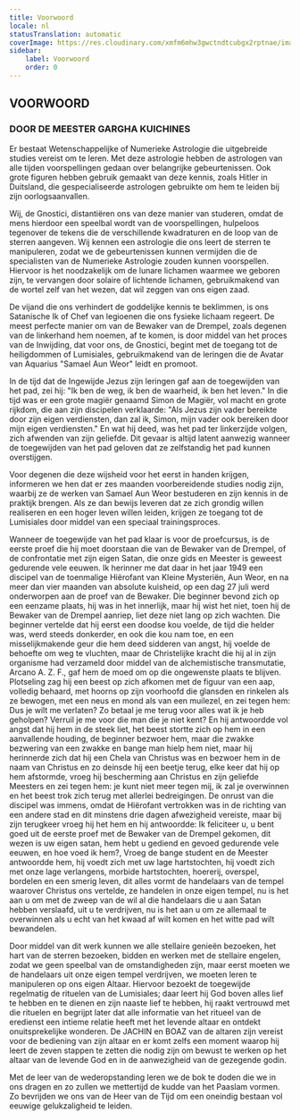 ```yaml
---
title: Voorwoord
locale: nl
statusTranslation: automatic
coverImage: https://res.cloudinary.com/xmfm6mhw3gwctndtcubgx2rptnae/image/upload/v1741354450/small_cover_tratado_esoterico_de_astrologia_hermetica_6210a35442.webp
sidebar:
    label: Voorwoord
    order: 0
---
```

## VOORWOORD

### DOOR DE MEESTER GARGHA KUICHINES

Er bestaat Wetenschappelijke of Numerieke Astrologie die uitgebreide studies vereist om te leren. Met deze astrologie hebben de astrologen van alle tijden voorspellingen gedaan over belangrijke gebeurtenissen. Ook grote figuren hebben gebruik gemaakt van deze kennis, zoals Hitler in Duitsland, die gespecialiseerde astrologen gebruikte om hem te leiden bij zijn oorlogsaanvallen.

Wij, de Gnostici, distantiëren ons van deze manier van studeren, omdat de mens hierdoor een speelbal wordt van de voorspellingen, hulpeloos tegenover de tekens die de verschillende kwadraturen en de loop van de sterren aangeven. Wij kennen een astrologie die ons leert de sterren te manipuleren, zodat we de gebeurtenissen kunnen vermijden die de specialisten van de Numerieke Astrologie zouden kunnen voorspellen. Hiervoor is het noodzakelijk om de lunare lichamen waarmee we geboren zijn, te vervangen door solaire of lichtende lichamen, gebruikmakend van de wortel zelf van het wezen, dat wil zeggen van ons eigen zaad.

De vijand die ons verhindert de goddelijke kennis te beklimmen, is ons Satanische Ik of Chef van legioenen die ons fysieke lichaam regeert. De meest perfecte manier om van de Bewaker van de Drempel, zoals degenen van de linkerhand hem noemen, af te komen, is door middel van het proces van de Inwijding, dat voor ons, de Gnostici, begint met de toegang tot de heiligdommen of Lumisiales, gebruikmakend van de leringen die de Avatar van Aquarius "Samael Aun Weor" leidt en promoot.

In de tijd dat de Ingewijde Jezus zijn leringen gaf aan de toegewijden van het pad, zei hij: "Ik ben de weg, ik ben de waarheid, ik ben het leven." In die tijd was er een grote magiër genaamd Simon de Magiër, vol macht en grote rijkdom, die aan zijn discipelen verklaarde: "Als Jezus zijn vader bereikte door zijn eigen verdiensten, dan zal ik, Simon, mijn vader ook bereiken door mijn eigen verdiensten." En wat hij deed, was het pad ter linkerzijde volgen, zich afwenden van zijn geliefde. Dit gevaar is altijd latent aanwezig wanneer de toegewijden van het pad geloven dat ze zelfstandig het pad kunnen overstijgen.

Voor degenen die deze wijsheid voor het eerst in handen krijgen, informeren we hen dat er zes maanden voorbereidende studies nodig zijn, waarbij ze de werken van Samael Aun Weor bestuderen en zijn kennis in de praktijk brengen. Als ze dan bewijs leveren dat ze zich grondig willen realiseren en een hoger leven willen leiden, krijgen ze toegang tot de Lumisiales door middel van een speciaal trainingsproces.

Wanneer de toegewijde van het pad klaar is voor de proefcursus, is de eerste proef die hij moet doorstaan die van de Bewaker van de Drempel, of de confrontatie met zijn eigen Satan, die onze gids en Meester is geweest gedurende vele eeuwen. Ik herinner me dat daar in het jaar 1949 een discipel van de toenmalige Hiërofant van Kleine Mysteriën, Aun Weor, en na meer dan vier maanden van absolute kuisheid, op een dag 27 juli werd onderworpen aan de proef van de Bewaker. Die beginner bevond zich op een eenzame plaats, hij was in het innerlijk, maar hij wist het niet, toen hij de Bewaker van de Drempel aanriep, liet deze niet lang op zich wachten. Die beginner vertelde dat hij eerst een doodse kou voelde, de tijd die helder was, werd steeds donkerder, en ook die kou nam toe, en een misselijkmakende geur die hem deed sidderen van angst, hij voelde de behoefte om weg te vluchten, maar de Christelijke kracht die hij al in zijn organisme had verzameld door middel van de alchemistische transmutatie, Arcano A. Z. F., gaf hem de moed om op die ongewenste plaats te blijven. Plotseling zag hij een beest op zich afkomen met de figuur van een aap, volledig behaard, met hoorns op zijn voorhoofd die glansden en rinkelen als ze bewogen, met een neus en mond als van een muilezel, en zei tegen hem: Dus je wilt me verlaten? Zo betaal je me terug voor alles wat ik je heb geholpen? Verruil je me voor die man die je niet kent? En hij antwoordde vol angst dat hij hem in de steek liet, het beest stortte zich op hem in een aanvallende houding, de beginner bezwoer hem, maar die zwakke bezwering van een zwakke en bange man hielp hem niet, maar hij herinnerde zich dat hij een Chela van Christus was en bezwoer hem in de naam van Christus en zo deinsde hij een beetje terug, elke keer dat hij op hem afstormde, vroeg hij bescherming aan Christus en zijn geliefde Meesters en zei tegen hem: je kunt niet meer tegen mij, ik zal je overwinnen en het beest trok zich terug met allerlei bedreigingen. De onrust van die discipel was immens, omdat de Hiërofant vertrokken was in de richting van een andere stad en dit minstens drie dagen afwezigheid vereiste, maar bij zijn terugkeer vroeg hij het hem en hij antwoordde: Ik feliciteer u, u bent goed uit de eerste proef met de Bewaker van de Drempel gekomen, dit wezen is uw eigen satan, hem hebt u gediend en gevoed gedurende vele eeuwen, en hoe voed ik hem?, Vroeg de bange student en de Meester antwoordde hem, hij voedt zich met uw lage hartstochten, hij voedt zich met onze lage verlangens, morbide hartstochten, hoererij, overspel, bordelen en een smerig leven, dit alles vormt de handelaars van de tempel waarover Christus ons vertelde, ze handelen in onze eigen tempel, nu is het aan u om met de zweep van de wil al die handelaars die u aan Satan hebben verslaafd, uit u te verdrijven, nu is het aan u om ze allemaal te overwinnen als u echt van het kwaad af wilt komen en het witte pad wilt bewandelen.

Door middel van dit werk kunnen we alle stellaire genieën bezoeken, het hart van de sterren bezoeken, bidden en werken met de stellaire engelen, zodat we geen speelbal van de omstandigheden zijn, maar eerst moeten we de handelaars uit onze eigen tempel verdrijven, we moeten leren te manipuleren op ons eigen Altaar. Hiervoor bezoekt de toegewijde regelmatig de rituelen van de Lumisiales; daar leert hij God boven alles lief te hebben en te dienen en zijn naaste lief te hebben, hij raakt vertrouwd met die rituelen en begrijpt later dat alle informatie van het ritueel van de eredienst een intieme relatie heeft met het levende altaar en ontdekt onuitsprekelijke wonderen. De JACHIN en BOAZ van de altaren zijn vereist voor de bediening van zijn altaar en er komt zelfs een moment waarop hij leert de zeven stappen te zetten die nodig zijn om bewust te werken op het altaar van de levende God en in de aanwezigheid van de gezegende godin.

Met de leer van de wederopstanding leren we de bok te doden die we in ons dragen en zo zullen we mettertijd de kudde van het Paaslam vormen. Zo bevrijden we ons van de Heer van de Tijd om een oneindig bestaan vol eeuwige gelukzaligheid te leiden.


